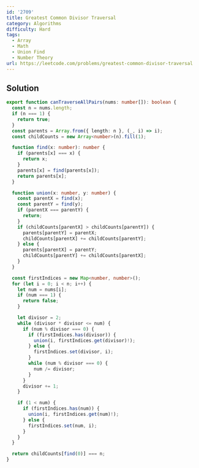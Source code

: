 ```yaml
---
id: '2709'
title: Greatest Common Divisor Traversal
category: Algorithms
difficulty: Hard
tags:
  - Array
  - Math
  - Union Find
  - Number Theory
url: https://leetcode.com/problems/greatest-common-divisor-traversal
---
```


## Solution

```typescript showLineNumbers
export function canTraverseAllPairs(nums: number[]): boolean {
  const n = nums.length;
  if (n === 1) {
    return true;
  }
  const parents = Array.from({ length: n }, (_, i) => i);
  const childCounts = new Array<number>(n).fill(1);

  function find(x: number): number {
    if (parents[x] === x) {
      return x;
    }
    parents[x] = find(parents[x]);
    return parents[x];
  }

  function union(x: number, y: number) {
    const parentX = find(x);
    const parentY = find(y);
    if (parentX === parentY) {
      return;
    }
    if (childCounts[parentX] > childCounts[parentY]) {
      parents[parentY] = parentX;
      childCounts[parentX] += childCounts[parentY];
    } else {
      parents[parentX] = parentY;
      childCounts[parentY] += childCounts[parentX];
    }
  }

  const firstIndices = new Map<number, number>();
  for (let i = 0; i < n; i++) {
    let num = nums[i];
    if (num === 1) {
      return false;
    }

    let divisor = 2;
    while (divisor * divisor <= num) {
      if (num % divisor === 0) {
        if (firstIndices.has(divisor)) {
          union(i, firstIndices.get(divisor)!);
        } else {
          firstIndices.set(divisor, i);
        }
        while (num % divisor === 0) {
          num /= divisor;
        }
      }
      divisor += 1;
    }

    if (1 < num) {
      if (firstIndices.has(num)) {
        union(i, firstIndices.get(num)!);
      } else {
        firstIndices.set(num, i);
      }
    }
  }

  return childCounts[find(0)] === n;
}
```
